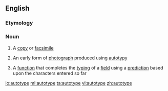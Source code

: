 ==English==

===Etymology===
{{prefix|auto|type}}

===Noun===
{{wikipedia}}
{{en-noun|s|-}}

# {{context|dated|countable|lang=en}} A [[copy]] or [[facsimile]]
# {{context|dated|countable|lang=en}} An early form of [[photograph]] produced using [[autotypy]]
# {{context|uncountable|computing|lang=en}} A [[function]] that completes the [[typing]] of a [[field]] using a [[prediction]] based upon the characters entered so far

[[io:autotype]]
[[ml:autotype]]
[[ta:autotype]]
[[vi:autotype]]
[[zh:autotype]]